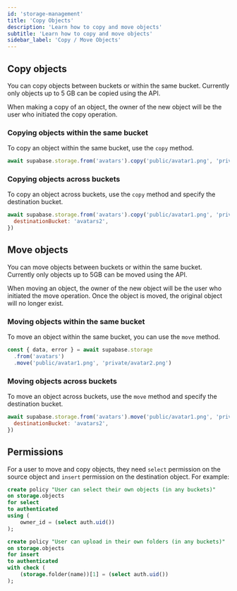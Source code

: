 ```yaml
---
id: 'storage-management'
title: 'Copy Objects'
description: 'Learn how to copy and move objects'
subtitle: 'Learn how to copy and move objects'
sidebar_label: 'Copy / Move Objects'
---
```


## Copy objects

You can copy objects between buckets or within the same bucket. Currently only objects up to 5 GB can be copied using the API.

When making a copy of an object, the owner of the new object will be the user who initiated the copy operation.

### Copying objects within the same bucket

To copy an object within the same bucket, use the `copy` method.

```javascript
await supabase.storage.from('avatars').copy('public/avatar1.png', 'private/avatar2.png')
```

### Copying objects across buckets

To copy an object across buckets, use the `copy` method and specify the destination bucket.

```javascript
await supabase.storage.from('avatars').copy('public/avatar1.png', 'private/avatar2.png', {
  destinationBucket: 'avatars2',
})
```

## Move objects

You can move objects between buckets or within the same bucket. Currently only objects up to 5GB can be moved using the API.

When moving an object, the owner of the new object will be the user who initiated the move operation. Once the object is moved, the original object will no longer exist.

### Moving objects within the same bucket

To move an object within the same bucket, you can use the `move` method.

```javascript
const { data, error } = await supabase.storage
  .from('avatars')
  .move('public/avatar1.png', 'private/avatar2.png')
```

### Moving objects across buckets

To move an object across buckets, use the `move` method and specify the destination bucket.

```javascript
await supabase.storage.from('avatars').move('public/avatar1.png', 'private/avatar2.png', {
  destinationBucket: 'avatars2',
})
```

## Permissions

For a user to move and copy objects, they need `select` permission on the source object and `insert` permission on the destination object. For example:

```sql
create policy "User can select their own objects (in any buckets)"
on storage.objects
for select
to authenticated
using (
    owner_id = (select auth.uid())
);

create policy "User can upload in their own folders (in any buckets)"
on storage.objects
for insert
to authenticated
with check (
    (storage.folder(name))[1] = (select auth.uid())
);
```
